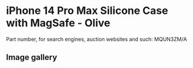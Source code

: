 
# iPhone 14 Pro Max Silicone Case with MagSafe - Olive

Part number, for search engines, auction websites and such: MQUN3ZM/A

## Image gallery

<div style={{ width: "768px" }}>
  <GalleryComponent
    images={[
      {
        original: "/everysource/MQUN3.png",
        thumbnail: "/everypreview/MQUN3.png",
      },
      {
        original: "/everysource/MQUN3_AV1.png",
        thumbnail: "/everypreview/MQUN3_AV1.png",
      },
      {
        original: "/everysource/MQUN3_AV2.png",
        thumbnail: "/everypreview/MQUN3_AV2.png",
      },
      {
        original: "/everysource/MQUN3_AV3.png",
        thumbnail: "/everypreview/MQUN3_AV3.png",
      }
    ]}
  />
</div>
